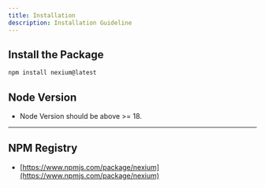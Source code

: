 ```yaml
---
title: Installation
description: Installation Guideline
---
```


## Install the Package

```bash
npm install nexium@latest
```

## Node Version

- Node Version should be above >= 18.

---

## NPM Registry

- [https://www.npmjs.com/package/nexium](https://www.npmjs.com/package/nexium)
